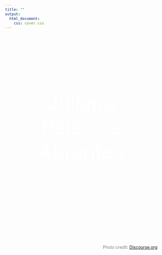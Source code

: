 ```yaml
---
title: ""
output:
  html_document:
    css: cover.css
---
```



<br>
<br>
<br>
<br>
<br>
<br>
<br>
<br>
<br>
<br>

<center>

<SPAN STYLE="color: white; font-size: 50pt">Juliano Palacios Abrantes</SPAN>

</center>
<br>
<br>
<br>
<br>
<br>
<br>
<br>
<br>
<br>
<br>
<br>
<br>
<br>
<br>

<div style="text-align: right; color: grey">
Photo credit: <a href="https://cdn-enterprise.discourse.org/mcneel/uploads/default/original/3X/4/6/46322470990036e034ce75f889ec3bc623af5eb1.jpg">Discourse.org</a>
</div>
